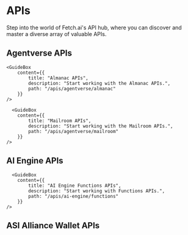 # APIs

<div className="nx-text-fetch-content">
  Step into the world of Fetch.ai's API hub, where you can discover and master a
  diverse array of valuable APIs.
</div>


## Agentverse APIs

<div className="nx-text-fetch-content"></div>

<Row>
    <GuideBox
        content={{
            title: "Hosting APIs",
            description: "Start working with the hosting APIs.",
            path: "/apis/agentverse/hosting"
        }}
    />

    <GuideBox
        content={{
            title: "Almanac APIs",
            description: "Start working with the Almanac APIs.",
            path: "/apis/agentverse/almanac"
        }}
    />

      <GuideBox
        content={{
            title: "Mailroom APIs",
            description: "Start working with the Mailroom APIs.",
            path: "/apis/agentverse/mailroom"
        }}
    />

</Row>

## AI Engine APIs

<div className="nx-text-fetch-content"></div>

<Row>
    <GuideBox
        content={{
            title: "AI Engine Chat APIs",
            description: "Start working with AI Engine chat APIs.",
            path: "/apis/ai-engine/chat"
        }}
    />

      <GuideBox
        content={{
            title: "AI Engine Functions APIs",
            description: "Start working with Functions APIs.",
            path: "/apis/ai-engine/functions"
        }}
    />

</Row>

## ASI Alliance Wallet APIs

<div className="nx-text-fetch-content"></div>

<Row>
    <GuideBox
        content={{
            title: "ASI Alliance Wallet APIs",
            description: "Start working with the ASI Alliance Wallet APIs.",
            path: "/apis/asi-alliance-wallet/asi-wallet-apis"
        }}
    />

</Row>

<div className="nx-mb-8"></div>
